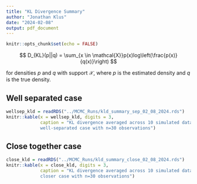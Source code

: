```yaml
---
title: "KL Divergence Summary"
author: "Jonathan Klus"
date: "2024-02-08"
output: pdf_document
---
```


```r
knitr::opts_chunk$set(echo = FALSE)
```


$$
D_{KL}(p||q) = \sum_{x \in \mathcal{X}}p(x)log\left(\frac{p(x)}{q(x)}\right)
$$

for densities $p$ and $q$ with support $\mathcal{X}$, where $p$ is the estimated density and $q$ is the true density. 

## Well separated case

```r
wellsep_kld = readRDS("../MCMC_Runs/kld_summary_sep_02_08_2024.rds")
knitr::kable(x = wellsep_kld, digits = 3, 
             caption = "KL divergence averaged across 10 simulated data sets for the 
             well-separated case with n=30 observations")
```

## Close together case

```r
close_kld = readRDS("../MCMC_Runs/kld_summary_close_02_08_2024.rds")
knitr::kable(x = close_kld, digits = 3, 
             caption = "KL divergence averaged across 10 simulated data sets for the 
             closer case with n=30 observations")
```